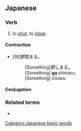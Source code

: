==Japanese==
{{ja-kanjitab|し|sort=しまる|yomi=kun}}

===Verb===
{{ja-verb|tr=intrans|type=1|しまる}}

# to [[shut]], to [[close]]

====Contraction====

* [何]'''が'''閉まる。
*: [Something]'''が'''しまる。
*: [Something] '''ga''' shimaru.
*: [Something] closes.

====Conjugation====
{{ja-go-ru|しま}}

===Related terms===
* {{ja-r|閉める|しめる|pos=transitive}}

[[Category:Japanese basic words]]
